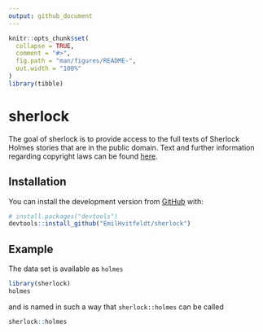 ```yaml
---
output: github_document
---
```


<!-- README.md is generated from README.Rmd. Please edit that file -->

```r
knitr::opts_chunk$set(
  collapse = TRUE,
  comment = "#>",
  fig.path = "man/figures/README-",
  out.width = "100%"
)
library(tibble)
```

# sherlock

<!-- badges: start -->
<!-- badges: end -->

The goal of sherlock is to provide access to the full texts of Sherlock Holmes stories that are in the public domain. Text and further information regarding copyright laws can be found [here](https://sherlock-holm.es/ascii/).

## Installation

You can install the development version from [GitHub](https://github.com/) with:

``` r
# install.packages("devtools")
devtools::install_github("EmilHvitfeldt/sherlock")
```
## Example

The data set is available as `holmes`

```r
library(sherlock)
holmes
```

and is named in such a way that `sherlock::holmes` can be called

```r
sherlock::holmes
```

